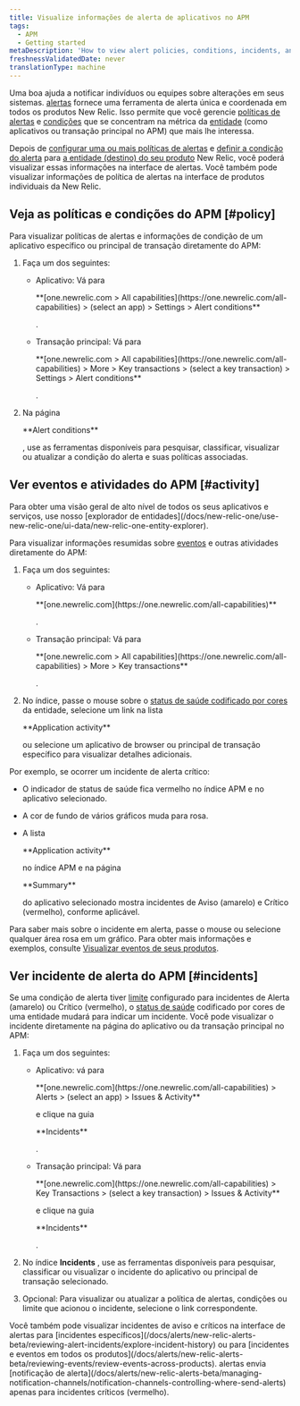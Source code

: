 ```yaml
---
title: Visualize informações de alerta de aplicativos no APM
tags:
  - APM
  - Getting started
metaDescription: 'How to view alert policies, conditions, incidents, and other activity and events directly from APM.'
freshnessValidatedDate: never
translationType: machine
---
```


Uma boa <InlinePopover type="alerts"/>ajuda a notificar indivíduos ou equipes sobre alterações em seus sistemas. [alertas](/docs/alerts/new-relic-alerts-beta/getting-started/new-relic-alerts) fornece uma ferramenta de alerta única e coordenada em todos os produtos New Relic. Isso permite que você gerencie [políticas de alertas](/docs/alerts/new-relic-alerts-beta/getting-started/alerts-glossary#alert-policy) e [condições](/docs/alerts/new-relic-alerts-beta/getting-started/alerts-glossary#alert-condition) que se concentram na métrica da [entidade](/docs/alerts/new-relic-alerts-beta/getting-started/alerts-glossary#alert-entity) (como aplicativos ou transação principal no APM) que mais lhe interessa.

Depois de [configurar uma ou mais políticas de alertas](/docs/alerts/new-relic-alerts-beta/configuring-alert-policies/name-or-rename-alert-policy) e [definir a condição do alerta](/docs/alerts/new-relic-alerts-beta/configuring-alert-policies/define-alert-conditions) para [a entidade (destino) do seu produto](/docs/alerts/new-relic-alerts-beta/configuring-alert-policies/select-product-targets-alert-condition) New Relic, você poderá visualizar essas informações na interface de alertas. Você também pode visualizar informações de política de alertas na interface de produtos individuais da New Relic.

## Veja as políticas e condições do APM [#policy]

Para visualizar políticas de alertas e informações de condição de um aplicativo específico ou principal de transação diretamente do APM:

1. Faça um dos seguintes:

   * Aplicativo: Vá para

     <DNT>
       **[one.newrelic.com > All capabilities](https://one.newrelic.com/all-capabilities) > (select an app) > Settings > Alert conditions**
     </DNT>

     .

   * Transação principal: Vá para

     <DNT>
       **[one.newrelic.com > All capabilities](https://one.newrelic.com/all-capabilities) > More > Key transactions > (select a key transaction) > Settings > Alert conditions**
     </DNT>

     .

2. Na página

   <DNT>
     **Alert conditions**
   </DNT>

   , use as ferramentas disponíveis para pesquisar, classificar, visualizar ou atualizar a condição do alerta e suas políticas associadas.

## Ver eventos e atividades do APM [#activity]

<Callout variant="tip">
  Para obter uma visão geral de alto nível de todos os seus aplicativos e serviços, use nosso [explorador de entidades](/docs/new-relic-one/use-new-relic-one/ui-data/new-relic-one-entity-explorer).
</Callout>

Para visualizar informações resumidas sobre [eventos](/docs/alerts/new-relic-alerts-beta/getting-started/alerts-glossary#event) e outras atividades diretamente do APM:

1. Faça um dos seguintes:

   * Aplicativo: Vá para

     <DNT>
       **[one.newrelic.com](https://one.newrelic.com/all-capabilities)**
     </DNT>

     .

   * Transação principal: Vá para

     <DNT>
       **[one.newrelic.com > All capabilities](https://one.newrelic.com/all-capabilities) > More > Key transactions**
     </DNT>

     .

2. No índice, passe o mouse sobre o [status de saúde codificado por cores](/docs/alerts/new-relic-alerts-beta/getting-started/alerts-glossary#health-status) da entidade, selecione um link na lista

   <DNT>
     **Application activity**
   </DNT>

   ou selecione um aplicativo de browser ou principal de transação específico para visualizar detalhes adicionais.

Por exemplo, se ocorrer um incidente de alerta crítico:

* O indicador de status de saúde fica vermelho no índice APM e no aplicativo selecionado.

* A cor de fundo de vários gráficos muda para rosa.

* A lista

  <DNT>
    **Application activity**
  </DNT>

  no índice APM e na página

  <DNT>
    **Summary**
  </DNT>

  do aplicativo selecionado mostra incidentes de Aviso (amarelo) e Crítico (vermelho), conforme aplicável.

Para saber mais sobre o incidente em alerta, passe o mouse ou selecione qualquer área rosa em um gráfico. Para obter mais informações e exemplos, consulte [Visualizar eventos de seus produtos](/docs/alerts/new-relic-alerts-beta/reviewing-events/view-events-their-products).

## Ver incidente de alerta do APM [#incidents]

Se uma condição de alerta tiver [limite](/docs/alerts/new-relic-alerts-beta/getting-started/alerts-glossary#alert-threshold) configurado para incidentes de Alerta (amarelo) ou Crítico (vermelho), o [status de saúde](/docs/alerts/new-relic-alerts-beta/getting-started/alerts-glossary#health-status) codificado por cores de uma entidade mudará para indicar um incidente. Você pode visualizar o incidente diretamente na página do aplicativo ou da transação principal no APM:

1. Faça um dos seguintes:

   * Aplicativo: vá para

     <DNT>
       **[one.newrelic.com](https://one.newrelic.com/all-capabilities) > Alerts > (select an app) > Issues & Activity**
     </DNT>

     e clique na guia

     <DNT>
       **Incidents**
     </DNT>

     .

   * Transação principal: Vá para

     <DNT>
       **[one.newrelic.com](https://one.newrelic.com/all-capabilities) > Key Transactions > (select a key transaction) > Issues & Activity**
     </DNT>

     e clique na guia

     <DNT>
       **Incidents**
     </DNT>

     .

2. No índice <DNT>**Incidents**</DNT> , use as ferramentas disponíveis para pesquisar, classificar ou visualizar o incidente do aplicativo ou principal de transação selecionado.

3. Opcional: Para visualizar ou atualizar a política de alertas, condições ou limite que acionou o incidente, selecione o link correspondente.

<Callout variant="tip">
  Você também pode visualizar incidentes de aviso e críticos na interface de alertas para [incidentes específicos](/docs/alerts/new-relic-alerts-beta/reviewing-alert-incidents/explore-incident-history) ou para [incidentes e eventos em todos os produtos](/docs/alerts/new-relic-alerts-beta/reviewing-events/review-events-across-products). alertas envia [notificação de alerta](/docs/alerts/new-relic-alerts-beta/managing-notification-channels/notification-channels-controlling-where-send-alerts) apenas para incidentes críticos (vermelho).
</Callout>
